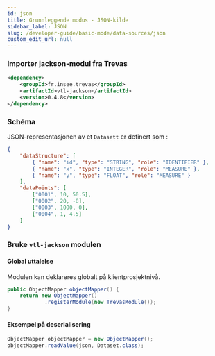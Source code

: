 ```yaml
---
id: json
title: Grunnleggende modus - JSON-kilde
sidebar_label: JSON
slug: /developer-guide/basic-mode/data-sources/json
custom_edit_url: null
---
```


### Importer jackson-modul fra Trevas

```xml
<dependency>
    <groupId>fr.insee.trevas</groupId>
    <artifactId>vtl-jackson</artifactId>
    <version>0.4.8</version>
</dependency>
```

### Schéma

JSON-representasjonen av et `Datasett` er definert som :

```json
{
	"dataStructure": [
		{ "name": "id", "type": "STRING", "role": "IDENTIFIER" },
		{ "name": "x", "type": "INTEGER", "role": "MEASURE" },
		{ "name": "y", "type": "FLOAT", "role": "MEASURE" }
	],
	"dataPoints": [
		["0001", 10, 50.5],
		["0002", 20, -8],
		["0003", 1000, 0],
		["0004", 1, 4.5]
	]
}
```

### Bruke `vtl-jackson` modulen

#### Global uttalelse

Modulen kan deklareres globalt på klientprosjektnivå.

```java
public ObjectMapper objectMapper() {
    return new ObjectMapper()
            .registerModule(new TrevasModule());
}
```

#### Eksempel på deserialisering

```java
ObjectMapper objectMapper = new ObjectMapper();
objectMapper.readValue(json, Dataset.class);
```
